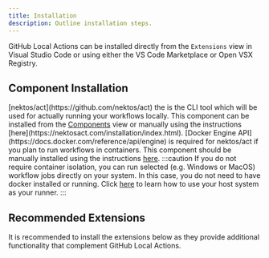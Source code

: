```yaml
---
title: Installation
description: Outline installation steps.
---
```



GitHub Local Actions can be installed directly from the `Extensions` view in Visual Studio Code or using either the VS Code Marketplace or Open VSX Registry.

<CardGrid>
   <LinkCard title="VS Code Marketplace" href="https://marketplace.visualstudio.com/items?itemName=SanjulaGanepola.github-local-actions"/>
   <LinkCard title="Open VSX Registry" href="https://open-vsx.org/extension/SanjulaGanepola/github-local-actions"/>
</CardGrid>

## Component Installation

<Card title="nektos/act" icon="rocket">
[nektos/act](https://github.com/nektos/act) the is the CLI tool which will be used for actually running your workflows locally. This component can be installed from the <a href="/docs/usage/components">Components</a> view or manually using the instructions [here](https://nektosact.com/installation/index.html).
</Card>
<Card title="Docker Engine" icon="external">
[Docker Engine API](https://docs.docker.com/reference/api/engine) is required for nektos/act if you plan to run workflows in containers. This component should be manually installed using the instructions <a href="/docs/usage/components#installing-docker-engine">here</a>.
:::caution
If you do not require container isolation, you can run selected (e.g. Windows or MacOS) workflow jobs directly on your system. In this case, you do not need to have docker installed or running. Click <a href="/docs/usage/settings#runners">here</a> to learn how to use your host system as your runner.
:::
</Card>

## Recommended Extensions

It is recommended to install the extensions below as they provide additional functionality that complement GitHub Local Actions.

<LinkCard title="GitHub Actions" href="https://marketplace.visualstudio.com/items?itemName=GitHub.vscode-github-actions" description="Edit workflow files easily with the help of syntax highlighting, integrated documentation, code completion and workflow validation."/>
